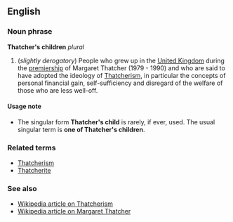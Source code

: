 ==English==
===Noun phrase===
'''Thatcher's children''' ''plural''

#(''slightly derogatory'') People who grew up in the [[United Kingdom]] during the [[premiership]] of Margaret Thatcher (1979 - 1990) and who are said to have adopted the ideology of [[Thatcherism]], in particular the concepts of personal financial gain, self-sufficiency and disregard of the welfare of those who are less well-off.

====Usage note====
*The singular form '''Thatcher's child''' is rarely, if ever, used.  The usual singular term is '''one of Thatcher's children'''.

===Related terms===
*[[Thatcherism]]
*[[Thatcherite]]

===See also===
*[[en:Thatcherism|Wikipedia article on Thatcherism]]
*[[en:Thatcher|Wikipedia article on Margaret Thatcher]]